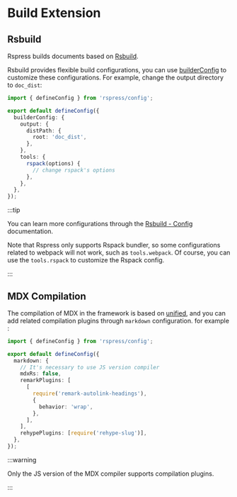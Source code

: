 # Build Extension

## Rsbuild

Rspress builds documents based on [Rsbuild](https://github.com/web-infra-dev/rsbuild).

Rsbuild provides flexible build configurations, you can use [builderConfig](/api/config/config-build.html#builderconfig) to customize these configurations. For example, change the output directory to `doc_dist`:

```ts title="rspress.config.ts"
import { defineConfig } from 'rspress/config';

export default defineConfig({
  builderConfig: {
    output: {
      distPath: {
        root: 'doc_dist',
      },
    },
    tools: {
      rspack(options) {
        // change rspack's options
      },
    },
  },
});
```

:::tip

You can learn more configurations through the [Rsbuild - Config](https://rsbuild.rs/config/) documentation.

Note that Rspress only supports Rspack bundler, so some configurations related to webpack will not work, such as `tools.webpack`. Of course, you can use the `tools.rspack` to customize the Rspack config.

:::

## MDX Compilation

The compilation of MDX in the framework is based on [unified](https://github.com/unifiedjs/unified), and you can add related compilation plugins through `markdown` configuration. for example
:

```ts title="rspress.config.ts"
import { defineConfig } from 'rspress/config';

export default defineConfig({
  markdown: {
    // It's necessary to use JS version compiler
    mdxRs: false,
    remarkPlugins: [
      [
        require('remark-autolink-headings'),
        {
          behavior: 'wrap',
        },
      ],
    ],
    rehypePlugins: [require('rehype-slug')],
  },
});
```

:::warning

Only the JS version of the MDX compiler supports compilation plugins.

:::
